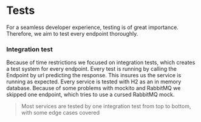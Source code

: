 # Tests

For a seamless developer experience, testing is of great importance. Therefore, we aim to test every endpoint thoroughly.

### Integration test

Because of time restrictions we focused on integration tests, which creates a test system for every endpoint. Every test
is running by calling the Endpoint by url predicting the response. This insures us the service is running as expected.
Every service is tested with H2 as an in memory database. Because of some problems with mockito and RabbitMQ we skipped one endpoint,
which tries to use a cursed RabbitMQ mock.

> Most services are tested by one integration test from top to bottom, with some edge cases covered
